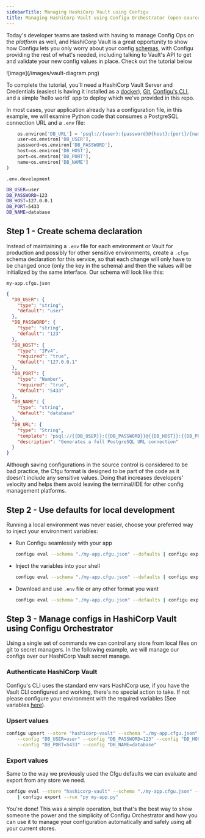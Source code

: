 ```yaml
---
sidebarTitle: Managing HashiCorp Vault using Configu
title: Managing HashiCorp Vault using Configu Orchestrator (open-source)
---
```


Today's developer teams are tasked with having to manage Config Ops on the _platform_ as well,
and HashiCorp Vault is a great opportunity to show how Configu lets you only worry about your config
[schemas](/config-schema), with Configu providing the rest of what's needed, including talking
to Vault's API to get and validate your new config values in place. Check out the tutorial below

<Frame>![image](/images/vault-diagram.png)</Frame>

To complete the tutorial, you'll need a HashiCorp Vault Server and Credentials (easiest is having it installed as a [docker](https://github.com/hashicorp/docker-vault)), [Git](https://git-scm.com/book/en/v2/Getting-Started-Installing-Git), [Configu's CLI](/cli-setup),
and a simple 'hello world' app to deploy which we've provided in this repo.

In most cases, your application already has a configuration file, in this example, we will examine Python code that consumes a PostgreSQL connection URL and a `.env` file:

```python
    os.environ['DB_URL'] = 'psql://{user}:{password}@{host}:{port}/{name}'.format(
    user=os.environ['DB_USER'],
    password=os.environ['DB_PASSWORD'],
    host=os.environ['DB_HOST'],
    port=os.environ['DB_PORT'],
    name=os.environ['DB_NAME']
)
```

`.env.development`

```bash
DB_USER=user
DB_PASSWORD=123
DB_HOST=127.0.0.1
DB_PORT=5433
DB_NAME=database
```

## Step 1 - Create schema declaration

Instead of maintaining a `.env` file for each environment or Vault for production and possibly for other sensitive environments,
create a `.cfgu` schema declaration for this service, so that each change will only have to be changed once (only the key in the schema) and then the values will be initialized by the same interface.
Our schema will look like this:

`my-app.cfgu.json`

```json
{
  "DB_USER": {
    "type": "string",
    "default": "user"
  },
  "DB_PASSWORD": {
    "type": "string",
    "default": "123"
  },
  "DB_HOST": {
    "type": "IPv4",
    "required": "true",
    "default": "127.0.0.1"
  },
  "DB_PORT": {
    "type": "Number",
    "required": "true",
    "default": "5433"
  },
  "DB_NAME": {
    "type": "string",
    "default": "database"
  },
  "DB_URL": {
    "type": "String",
    "template": "psql://{{DB_USER}}:{{DB_PASSWORD}}@{{DB_HOST}}:{{DB_PORT}}/{{DB_NAME}}",
    "description": "Generates a full PostgreSQL URL connection"
  }
}
```

Although saving configurations in the source control is considered to be bad practice, the Cfgu format is designed to be part of the code as it doesn't include any sensitive values.
Doing that increases developers' velocity and helps them avoid leaving the terminal/IDE for other config management platforms.

## Step 2 - Use defaults for local development

Running a local environment was never easier, choose your preferred way to inject your environment variables:

- Run Configu seamlessly with your app

  ```bash
  configu eval --schema "./my-app.cfgu.json" --defaults | configu export --run "py my-app.py"
  ```

- Inject the variables into your shell

  ```bash
  configu eval --schema "./my-app.cfgu.json" --defaults | configu export --source
  ```

- Download and use `.env` file or any other format you want
  ```bash
  configu eval --schema "./my-app.cfgu.json" --defaults | configu export --format "Dotenv" > .env.development
  ```

## Step 3 - Manage configs in HashiCorp Vault using Configu Orchestrator

Using a single set of commands we can control any store from local files on git to secret managers.
In the following example, we will manage our configs over our HashiCorp Vault secret manage.

### Authenticate HashiCorp Vault

Configu's CLI uses the standard env vars HashiCorp use, if you have the Vault CLI configured and working, there's no special action to take.
If not please configure your environment with the required variables (See variables [here](https://github.com/hashicorp/vault/blob/api/v1.0.4/api/client.go#L28)).

### Upsert values

```bash
configu upsert --store "hashicorp-vault" --schema "./my-app.cfgu.json" --set "prod" \
    --config "DB_USER=user" --config "DB_PASSWORD=123" --config "DB_HOST=localhots" \
    --config "DB_PORT=5433" --config "DB_NAME=database"
```

### Export values

Same to the way we previously used the Cfgu defaults we can evaluate and export from any store we need.

```bash
configu eval --store "hashicorp-vault" --schema "./my-app.cfgu.json" --set "prod" \
    | configu export --run "py my-app.py"
```

You're done! This was a simple operation, but that's the best way to show someone the power and the simplicity of Configu Orchestrator and how you can use it to manage your configuration automatically and safely using all your current stores.